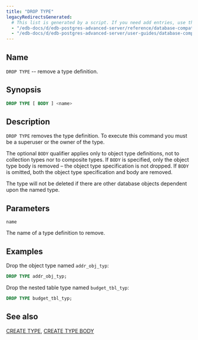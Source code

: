 ```yaml
---
title: "DROP TYPE"
legacyRedirectsGenerated:
  # This list is generated by a script. If you need add entries, use the `legacyRedirects` key.
  - "/edb-docs/d/edb-postgres-advanced-server/reference/database-compatibility-for-oracle-developers-reference-guide/9.6/Database_Compatibility_for_Oracle_Developers_Reference_Guide.1.074.html"
  - "/edb-docs/d/edb-postgres-advanced-server/user-guides/database-compatibility-for-oracle-developers-guide/9.5/Database_Compatibility_for_Oracle_Developers_Guide.1.100.html"
---
```


<div id="drop_type" class="registered_link"></div>

## Name

`DROP TYPE` -- remove a type definition.

## Synopsis

```sql
DROP TYPE [ BODY ] <name>
```

## Description

`DROP TYPE` removes the type definition. To execute this command you must be a superuser or the owner of the type.

The optional `BODY` qualifier applies only to object type definitions, not to collection types nor to composite types. If `BODY` is specified, only the object type body is removed – the object type specification is not dropped. If `BODY` is omitted, both the object type specification and body are removed.

The type will not be deleted if there are other database objects dependent upon the named type.

## Parameters

`name`

 The name of a type definition to remove.

## Examples

Drop the object type named `addr_obj_typ`:

```sql
DROP TYPE addr_obj_typ;
```

Drop the nested table type named `budget_tbl_typ`:

```sql
DROP TYPE budget_tbl_typ;
```

## See also

[CREATE TYPE](39_create_type/#create_type), [CREATE TYPE BODY](40_create_type_body/#create_type_body)
